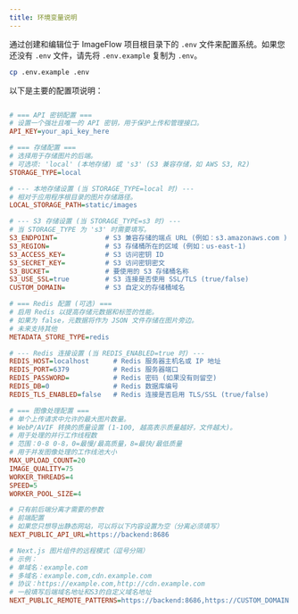 ```yaml
---
title: 环境变量说明
---
```


通过创建和编辑位于 ImageFlow 项目根目录下的 `.env` 文件来配置系统。如果您还没有 `.env` 文件，请先将 `.env.example` 复制为 `.env`。

```bash
cp .env.example .env
```

以下是主要的配置项说明：

```ini title=".env"

# === API 密钥配置 ===
# 设置一个强壮且唯一的 API 密钥，用于保护上传和管理接口。
API_KEY=your_api_key_here

# === 存储配置 ===
# 选择用于存储图片的后端。
# 可选项: 'local' (本地存储) 或 's3' (S3 兼容存储，如 AWS S3, R2)
STORAGE_TYPE=local

# --- 本地存储设置 (当 STORAGE_TYPE=local 时) ---
# 相对于应用程序根目录的图片存储路径。
LOCAL_STORAGE_PATH=static/images

# --- S3 存储设置 (当 STORAGE_TYPE=s3 时) ---
# 当 STORAGE_TYPE 为 's3' 时需要填写。
S3_ENDPOINT=            # S3 兼容存储的端点 URL (例如：s3.amazonaws.com )
S3_REGION=              # S3 存储桶所在的区域 (例如：us-east-1)
S3_ACCESS_KEY=          # S3 访问密钥 ID
S3_SECRET_KEY=          # S3 访问密钥密文
S3_BUCKET=              # 要使用的 S3 存储桶名称
S3_USE_SSL=true         # S3 连接是否使用 SSL/TLS (true/false)
CUSTOM_DOMAIN=          # S3 自定义的存储桶域名

# === Redis 配置 (可选) ===
# 启用 Redis 以提高存储元数据和标签的性能。
# 如果为 false，元数据将作为 JSON 文件存储在图片旁边。
# 未来支持其他
METADATA_STORE_TYPE=redis

# --- Redis 连接设置 (当 REDIS_ENABLED=true 时) ---
REDIS_HOST=localhost      # Redis 服务器主机名或 IP 地址
REDIS_PORT=6379           # Redis 服务器端口
REDIS_PASSWORD=           # Redis 密码 (如果没有则留空)
REDIS_DB=0                # Redis 数据库编号
REDIS_TLS_ENABLED=false   # Redis 连接是否启用 TLS/SSL (true/false)

# === 图像处理配置 ===
# 单个上传请求中允许的最大图片数量。
# WebP/AVIF 转换的质量设置 (1-100, 越高表示质量越好，文件越大)。
# 用于处理的并行工作线程数
# 范围：0-8 0-8，0=最慢/最高质量，8=最快/最低质量
# 用于并发图像处理的工作线池大小
MAX_UPLOAD_COUNT=20
IMAGE_QUALITY=75
WORKER_THREADS=4
SPEED=5
WORKER_POOL_SIZE=4

# 只有前后端分离才需要的参数
# 前端配置
# 如果您只想导出静态网站，可以将以下内容设置为空（分离必须填写）
NEXT_PUBLIC_API_URL=https://backend:8686

# Next.js 图片组件的远程模式（逗号分隔）
# 示例：
# 单域名：example.com
# 多域名：example.com,cdn.example.com
# 协议：https://example.com,http://cdn.example.com
# 一般填写后端域名地址和S3的自定义域名地址
NEXT_PUBLIC_REMOTE_PATTERNS=https://backend:8686,https://CUSTOM_DOMAIN
```

